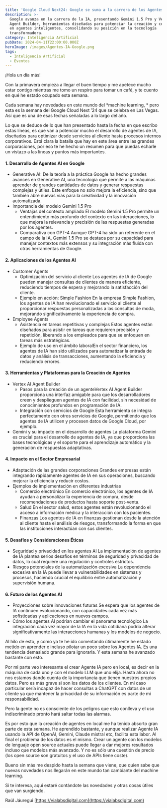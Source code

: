 ```yaml
---
title: 'Google Cloud Next24: Google se suma a la carrera de los Agentes IA'
description: >-
  Google avanza en la carrera de la IA, presentando Gemini 1.5 Pro y Vertex AI
  Agent Builder, herramientas diseñadas para potenciar la creación y comprensión
  en agentes inteligentes, consolidando su posición en la tecnología
  transformadora.
category: Inteligencia Artificial
pubDate: 2024-04-11T22:00:00.000Z
heroImage: /images/Agentes-IA-Google.png
tags:
  - Inteligencia Artificial
  - Eventos
---
```


¡Hola un día más!

Con la primavera empieza a llegar el buen tiempo y me apetece mucho estar contigo mientras me tomo un respiro para tomar un café, y te cuento en qué he estado ocupado esta semana.

Cada semana hay novedades en este mundo del \*machine learning, \* pero esta es la semana del Google Cloud Next ’24 que se celebra en Las Vegas. Así que es una de esas fechas señaladas a lo largo del año.

Lo que se deduce de lo que han presentado hasta la fecha en que escribo estas líneas, es que van a potenciar mucho el desarrollo de agentes de IA, diseñados para optimizar desde servicios al cliente hasta procesos internos corporativos. Está clara la batalla que hay en este área entre las grandes corporaciones, por eso te he hecho un resumen para que puedas echarle un vistazo a las líneas y puntos más importantes.

#### 1. Desarrollo de Agentes AI en Google

* Generative AI: De la teoría a la práctica
  Google ha hecho grandes avances en Generative AI, una tecnología que permite a las máquinas aprender de grandes cantidades de datos y generar respuestas complejas y útiles. Este enfoque no solo mejora la eficiencia, sino que también abre nuevas vías para la creatividad y la innovación automatizada.
* Importancia del modelo Gemini 1.5 Pro
  * Ventajas del contexto ampliado El modelo Gemini 1.5 Pro permite un entendimiento más profundo del contexto en las interacciones, lo que mejora la relevancia y precisión de las respuestas generadas por los agentes.
  * Comparativa con GPT-4 Aunque GPT-4 ha sido un referente en el campo de la IA, Gemini 1.5 Pro se destaca por su capacidad para manejar contextos más extensos y su integración más fluida con otras herramientas de Google.

#### 2. Aplicaciones de los Agentes AI

* Customer Agents
  * Optimización del servicio al cliente Los agentes de IA de Google pueden manejar consultas de clientes de manera eficiente, reduciendo tiempos de espera y mejorando la satisfacción del cliente.
  * Ejemplo en acción: Simple Fashion En la empresa Simple Fashion, los agentes de IA han revolucionado el servicio al cliente al proporcionar respuestas personalizadas a las consultas de moda, mejorando significativamente la experiencia de compra.
* Employee Agents
  * Asistencia en tareas repetitivas y complejas Estos agentes están diseñados para asistir en tareas que requieren precisión y repetición, liberando a los empleados para que se enfoquen en tareas más estratégicas.
  * Ejemplo de uso en el ámbito laboralEn el sector financiero, los agentes de IA han sido utilizados para automatizar la entrada de datos y análisis de transacciones, aumentando la eficiencia y reduciendo errores.

#### 3. Herramientas y Plataformas para la Creación de Agentes

* Vertex AI Agent Builder
  * Pasos para la creación de un agenteVertex AI Agent Builder proporciona una interfaz amigable para que los desarrolladores creen y desplieguen agentes de IA con facilidad, sin necesidad de conocimientos profundos en programación de IA.
  * Integración con servicios de Google Esta herramienta se integra perfectamente con otros servicios de Google, permitiendo que los agentes de IA utilicen y procesen datos de Google Cloud, por ejemplo.
* Gemini y su impacto en el desarrollo de agentes La plataforma Gemini es crucial para el desarrollo de agentes de IA, ya que proporciona las bases tecnológicas y el soporte para el aprendizaje automático y la generación de respuestas adaptativas.

#### 4. Impacto en el Sector Empresarial

* Adaptación de las grandes corporaciones Grandes empresas están integrando rápidamente agentes de IA en sus operaciones, buscando mejorar la eficiencia y reducir costos.
* Ejemplos de implementación en diferentes industrias
  * Comercio electrónico En comercio electrónico, los agentes de IA ayudan a personalizar la experiencia de compra, desde recomendaciones de productos hasta soporte post-venta.
  * Salud En el sector salud, estos agentes están revolucionando el acceso a información médica y la interacción con los pacientes.
  * Finanzas Los agentes de IA en finanzas gestionan desde la atención al cliente hasta el análisis de riesgos, transformando la forma en que las instituciones interactúan con sus clientes.

#### 5. Desafíos y Consideraciones Éticas

* Seguridad y privacidad en los agentes AI La implementación de agentes de IA plantea serios desafíos en términos de seguridad y privacidad de datos, lo cual requiere una regulación y controles estrictos.
* Riesgos potenciales de la automatización excesiva La dependencia excesiva en la IA puede llevar a vulnerabilidades en sistemas y procesos, haciendo crucial el equilibrio entre automatización y supervisión humana.

#### 6. Futuro de los Agentes AI

* Proyecciones sobre innovaciones futuras Se espera que los agentes de IA continúen evolucionando, con capacidades cada vez más sofisticadas y aplicaciones en nuevos campos.
* Cómo los agentes AI podrían cambiar el panorama tecnológico La integración cada vez mayor de la IA en la vida cotidiana podría alterar significativamente las interacciones humanas y los modelos de negocio.

Al hilo de esto, y como ya te he ido comentando útimamente he estado metido en aprender e incluso pilotar un poco sobre los Agentes IA. Es una tendencia demasiado grande para ignorarla. Y esta semana he avanzado bastante con esto.

Por mi parte veo interesante el crear Agente IA pero en local, es decir en la máquina de cada uno y con el modelo LLM que uno elija. Hasta ahora no nos estamos dando cuenta de la importancia que tienen nuestros propios datos. Pero es más grave si son los datos de los clientes. En mi caso particular sería incapaz de hacer consultas a ChatGPT con datos de un cliente ya que mantener la privacidad de su información es parte de mi responsabilidad.

Pero la gente no es consciente de los peligros que esto conlleva y el uso indiscriminado pronto hará saltar todas las alarmas.

Es por esto que la creación de agentes en local me ha tenido absorto gran parte de esta semana. He aprendido bastante, y aunque realizar Agente IA usando la API de OpenAI, Gemini, Claude mistral etc, facilita esta labor. Al final el problema de los datos es el mismo. Crear un agente con los modelos de lenguaje open source actuales puede llegar a dar mejores resultados incluso que modelos más avanzado. Y no es sólo una cuestión de precio (los open source son gratuitos y el uso de APIs tiene coste).

Bueno sin más me despido hasta la semana que viene, que quien sabe que nuevas novedades nos llegarán en este mundo tan cambiante del machine learning.

Si te interesa, aquí estaré contándote las novedades y otras cosas útiles que van surgiendo.

Raúl Jáuregui [https://vialabsdigital.com](https://vialabsdigital.com)
